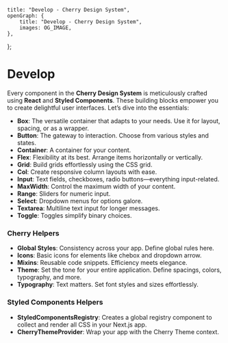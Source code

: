 
	title: "Develop - Cherry Design System",
	openGraph: {
		title: "Develop - Cherry Design System",
		images: OG_IMAGE,
	},
};

# Develop

Every component in the **Cherry Design System** is meticulously crafted using **React** and **Styled Components**. These building blocks empower you to create delightful user interfaces. Let’s dive into the essentials:

-   **Box**: The versatile container that adapts to your needs. Use it for layout, spacing, or as a wrapper.
-   **Button**: The gateway to interaction. Choose from various styles and states.
-   **Container**: A container for your content.
-   **Flex**: Flexibility at its best. Arrange items horizontally or vertically.
-   **Grid**: Build grids effortlessly using the CSS grid.
-   **Col**: Create responsive column layouts with ease.
-   **Input**: Text fields, checkboxes, radio buttons—everything input-related.
-   **MaxWidth**: Control the maximum width of your content.
-   **Range**: Sliders for numeric input.
-   **Select**: Dropdown menus for options galore.
-   **Textarea**: Multiline text input for longer messages.
-   **Toggle**: Toggles simplify binary choices.

### Cherry Helpers

-   **Global Styles**: Consistency across your app. Define global rules here.
-   **Icons**: Basic icons for elements like chebox and dropdown arrow.
-   **Mixins**: Reusable code snippets. Efficiency meets elegance.
-   **Theme**: Set the tone for your entire application. Define spacings, colors, typography, and more.
-   **Typography**: Text matters. Set font styles and sizes effortlessly.

### Styled Components Helpers

-   **StyledComponentsRegistry**: Creates a global registry component to collect and render all CSS in your Next.js app.
-   **CherryThemeProvider**: Wrap your app with the Cherry Theme context.

<Box title="Installation" text="Get started with development." href="/docs/develop/installation" />